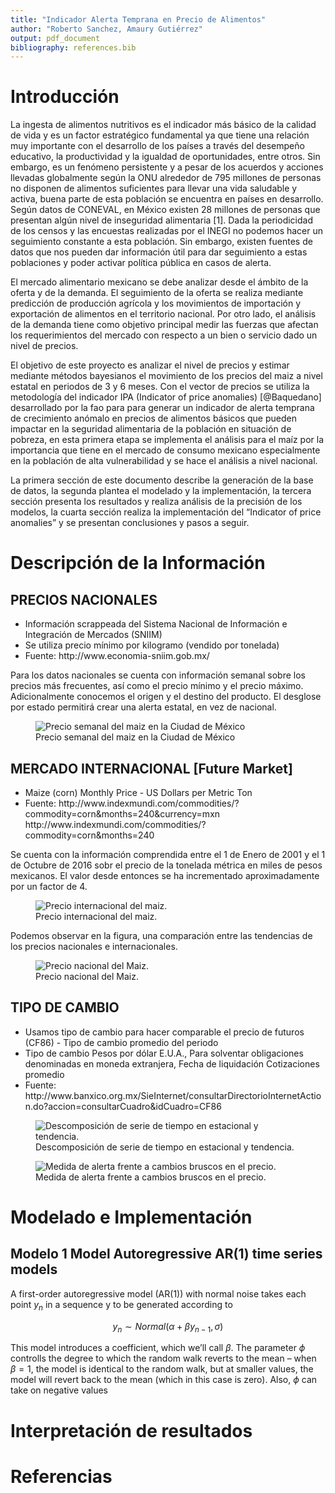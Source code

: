 ```yaml
---
title: "Indicador Alerta Temprana en Precio de Alimentos"
author: "Roberto Sanchez, Amaury Gutiérrez"
output: pdf_document
bibliography: references.bib
---
```



# Introducción

La ingesta de alimentos nutritivos es el indicador más básico de la calidad de vida y es un factor estratégico fundamental ya que tiene una relación muy importante con el desarrollo de los países a través del desempeño educativo, la productividad y la igualdad de oportunidades, entre otros. Sin embargo, es un fenómeno persistente y a pesar de los acuerdos y acciones llevadas globalmente según la ONU alrededor de 795 millones de personas no disponen de alimentos suficientes para llevar una vida saludable y activa, buena parte de esta población se encuentra en países en desarrollo. Según datos de CONEVAL, en México existen 28 millones de personas que presentan algún nivel de inseguridad alimentaria [1]. Dada la periodicidad de los censos y las encuestas realizadas por el INEGI no podemos hacer un seguimiento constante a esta población. Sin embargo, existen fuentes de datos que nos pueden dar información útil para dar seguimiento a estas poblaciones y poder activar política pública en casos de alerta. 

El mercado alimentario mexicano se debe analizar desde el ámbito de la oferta y de la demanda. El seguimiento de la oferta se realiza mediante predicción de producción agrícola y los movimientos de importación y exportación de alimentos en el territorio nacional. Por otro lado, el análisis de la demanda tiene como objetivo principal medir las fuerzas que afectan los requerimientos del mercado con respecto a un bien o servicio dado un nivel de precios. 

El objetivo de este proyecto es analizar el nivel de precios y estimar mediante métodos bayesianos el movimiento de los precios del maiz a nivel estatal en periodos de 3 y 6 meses. Con el vector de precios se utiliza la metodología del indicador IPA (Indicator of price anomalies) [@Baquedano] desarrollado por la fao para para generar un indicador de alerta temprana de crecimiento anómalo en precios de alimentos básicos que pueden impactar en la seguridad alimentaria de la población en situación de pobreza, en esta primera etapa se implementa el análisis para el maíz por la importancia que tiene en el mercado de consumo mexicano especialmente en la población de alta vulnerabilidad y se hace el análisis a nivel nacional.

La primera sección de este documento describe la generación de la base de datos, la segunda plantea el modelado y la implementación, la tercera sección presenta los resultados y realiza análisis de la precisión de los modelos, la cuarta sección realiza la implementación del "Indicator of price anomalies" y se presentan conclusiones y pasos a seguir.


# Descripción de la Información

## PRECIOS NACIONALES
- Información scrappeada del Sistema Nacional de Información e Integración de Mercados (SNIIM)
- Se utiliza precio mínimo por kilogramo (vendido por tonelada)
- Fuente:
 http://www.economia-sniim.gob.mx/
 
Para los datos nacionales se cuenta con información semanal sobre los precios más frecuentes, así como el precio mínimo y el precio máximo. Adicionalmente conocemos el origen y el destino del producto. El desglose por estado permitirá crear una alerta estatal, en vez de nacional.

![Precio semanal del maiz en la Ciudad de México](./images/df_semanal.png)


## MERCADO INTERNACIONAL [Future Market]
- Maize (corn) Monthly Price - US Dollars per Metric Ton
- Fuente:
 http://www.indexmundi.com/commodities/?commodity=corn&months=240&currency=mxn
 http://www.indexmundi.com/commodities/?commodity=corn&months=240
 
Se cuenta con la información comprendida entre el 1 de Enero de 2001 y el 1 de Octubre de 2016 sobr el precio de la tonelada métrica en miles de pesos mexicanos. El valor desde entonces se ha incrementado aproximadamente por un factor de 4.

![Precio internacional del maiz.](./images/internacional.png)


Podemos observar en la figura, una comparación entre las tendencias de los precios nacionales e internacionales.

![Precio nacional del Maiz.](./images/internacional_nacional.png)

## TIPO DE CAMBIO 
- Usamos tipo de cambio para hacer comparable el precio de futuros 
 (CF86) - Tipo de cambio promedio del periodo	
- Tipo de cambio Pesos por dólar E.U.A., Para solventar obligaciones denominadas en moneda extranjera, Fecha de liquidación Cotizaciones promedio
- Fuente:
 http://www.banxico.org.mx/SieInternet/consultarDirectorioInternetAction.do?accion=consultarCuadro&idCuadro=CF86
 
![Descomposición de serie de tiempo en estacional y tendencia.](./images/ts_decomposition.png) 


![Medida de alerta frente a cambios bruscos en el precio.](./images/ts_decomposition.png) 

# Modelado e Implementación

## Modelo 1 Model Autoregressive AR(1) time series models
A first-order autoregressive model (AR(1)) with normal noise takes each point $y_n$ in a sequence y to be generated according to

$$y_n \sim Normal(\alpha + \beta y_{n-1}, \sigma )$$

  This model introduces a coefficient, which we'll call $\beta$. The parameter $\phi$ controlls the degree to
  which the random walk reverts to the mean – when $\beta=1$, the model is identical to the random walk, but
  at smaller values, the model will revert back to the mean (which in this case is zero). Also, $\phi$ can take on
  negative values



# Interpretación de resultados

# Referencias
